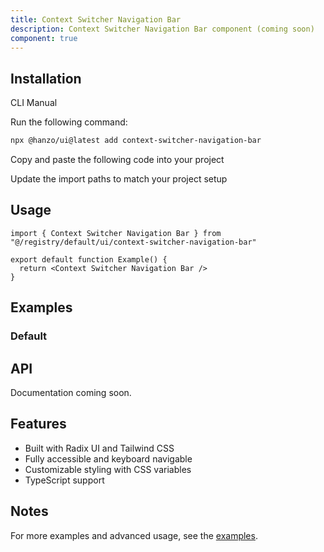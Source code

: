 ```yaml
---
title: Context Switcher Navigation Bar
description: Context Switcher Navigation Bar component (coming soon)
component: true
---
```


<ComponentPreview name="context-switcher-navigation-bar-demo" />

## Installation

<Tabs defaultValue="cli">

<TabsList>
  <TabsTrigger value="cli">CLI</TabsTrigger>
  <TabsTrigger value="manual">Manual</TabsTrigger>
</TabsList>

<TabsContent value="cli">

<Steps>

<Step>Run the following command:</Step>

```bash
npx @hanzo/ui@latest add context-switcher-navigation-bar
```

</Steps>

</TabsContent>

<TabsContent value="manual">

<Steps>

<Step>Copy and paste the following code into your project</Step>

<ComponentSource name="context-switcher-navigation-bar" />

<Step>Update the import paths to match your project setup</Step>

</Steps>

</TabsContent>

</Tabs>

## Usage

```tsx
import { Context Switcher Navigation Bar } from "@/registry/default/ui/context-switcher-navigation-bar"

export default function Example() {
  return <Context Switcher Navigation Bar />
}
```

## Examples

### Default

<ComponentPreview name="context-switcher-navigation-bar-demo" />

## API

Documentation coming soon.

## Features

- Built with Radix UI and Tailwind CSS
- Fully accessible and keyboard navigable
- Customizable styling with CSS variables
- TypeScript support

## Notes

For more examples and advanced usage, see the [examples](/examples).
